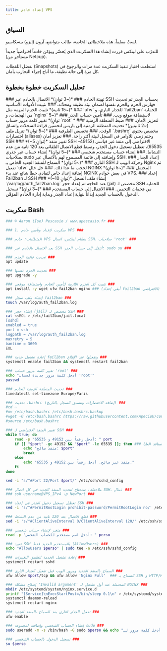 ---
title: إعداد خادم VPS
---

## السياق

لستُ معلماً، هذه ملاحظاتي الخاصة، طالب متواضع، آرون (إيزو) بيسكاسيو.

للتدرّب على لينكس قررت إنشاء هذا السكربت الذي يُحضّر ويؤمّن خادماً افتراضياً جديداً (مستأجر من Netcup).

بفضل اللقطات (Snapshots) استطعت اختبار تنفيذ السكربت عدة مرات والرجوع في كل مرة إلى حالة نظيفة، ما أتاح إجراء التجارب بأمان.

## تحليل السكربت خطوة بخطوة

<DynamicCallout>
<Steps>
<Step>
### تهيئة الخادم ###
*(~3 ثوانٍ)* الاتصال بالخادم عبر SSH بحساب الجذر ثم تحديث فهارس الحزم والحزم نفسها لضمان بيئة نظيفة ومحدَّثة.
</Step>

<Step>
### تثبيت الأدوات الأساسية ###
*(~15 ثانية)* تثبيت الحزم المهمة مثل `ufw` للجدار الناري، و `fail2ban` للحماية من الهجمات، و `nginx` لاستضافة موقع ويب.
</Step>

<Step>
### تأمين حساب الجذر ###
*(~5 ثوانٍ)* تغيير كلمة مرور حساب `root` لتعزيز الأمان.
</Step>

<Step>
### ضبط المنطقة الزمنية ###
*(~2 ثانيتين)* تحديث المنطقة الزمنية إلى باريس لتحسين قراءة السجلات واتساق الوقت.
</Step>

<Step>
### تخصيص الطرفية ###
*(~5 ثوانٍ)* تنزيل ملف `.bashrc` مخصص يحتوي اختصارات (aliases) وختم زمني للأوامر في السجل لبيئة أكثر راحة.
</Step>

<Step>
### تعزيز أمان SSH ###
*(~5 ثوانٍ)* تغيير منفذ SSH الافتراضي إلى منفذ غير قياسي (49152–65535)، تعطيل تسجيل دخول الجذر، وضبط قطع الاتصال التلقائي بعد 120 ثانية من عدم النشاط.
</Step>

<Step>
### إنشاء حساب مستخدم شخصي ###
*(~5 ثوانٍ)* إنشاء حساب غير جذري بصلاحيات sudo وإضافته إلى قائمة المسموح لهم بالاتصال عبر SSH.
</Step>

<Step>
### إعداد الجدار الناري ###
*(~5 ثوانٍ)* السماح للمنفذ الجديد الخاص بـ SSH وحركة الويب لـ Nginx ثم تفعيل `ufw` لحجب ما عدا ذلك.
</Step>

<Step>
### حل خلل NGINX المحتمل ###
*(~5 ثوانٍ)* إضافة إعداد خاص لتفادي خطأ شائع عند بدء NGINX في بعض خوادم VPS.
</Step>

<Step>
### إعداد Fail2ban لـ SSH ###
*(~10 ثوانٍ)* إنشاء ملف السجل `/var/log/auth_fail2ban.log` عند الحاجة ثم إعداد حجز (jail) مخصص لـ SSH للحماية من هجمات التخمين.
</Step>

<Step>
### الانتقال إلى حساب المستخدم ###
*(~3 ثوانٍ)* تسجيل الدخول بالحساب الجديد إيذاناً بنهاية إعداد الجذر وبداية إدارة الخادم المؤمَّن.
</Step>
</Steps>
</DynamicCallout>

## سكربت Bash
```sh {title="config-vps.sh"}
### © Aaron (Iso) Pescasio / www.apescasio.fr ###

### 1. سكربت لإعداد وتأمين خادم VPS ###

### المتطلبات: خادم VPS بنظام لينكس، اتصال SSH، صلاحيات 'root' ###

### بعد الاتصال بالخادم عبر SSH أنتقل إلى حساب الجذر: sudo su ###

### تحديث قائمة الحزم ###
apt update

### تحديث الحزم نفسها ###
apt upgrade -y

### تثبيت كل الحزم اللازمة لتأمين الخادم واستضافة موقعي ###
apt install -y wget ufw fail2ban nginx ### (أبقي إعداد fail2ban الافتراضي) ###

### إنشاء ملف سجل fail2ban ###
touch /var/log/auth_fail2ban.log

### إنشاء حجز (jail) مخصص لـ SSH ###
cat <<EOL > /etc/fail2ban/jail.local
[sshd]
enabled = true
port = ssh
logpath = /var/log/auth_fail2ban.log
maxretry = 5
bantime = 3600
EOL

### إعادة تشغيل خدمة fail2ban وتفعيلها عند الإقلاع ###
systemctl enable fail2ban && systemctl restart fail2ban

### تغيير كلمة مرور حساب 'root' ###
echo "أدخل كلمة مرور جديدة لحساب 'root'"
passwd

### تحديث المنطقة الزمنية للخادم ###
timedatectl set-timezone Europe/Paris

### تحديث .bashrc (إضافة الاختصارات وتنسيق السجل بالتاريخ) ###
#cd ~
#mv /etc/bash.bashrc /etc/bash.bashrc.backup
#wget -O /etc/bash.bashrc https://raw.githubusercontent.com/ApecioU/configfiles/main/bash.bashrc
#source /etc/bash.bashrc

### تغيير المنفذ الافتراضي لـ SSH ###
while true; do
    read -p "أدخل رقماً بين 49152 و 65535: " port
    if [[ "$port" -ge 49152 && "$port" -le 65535 ]]; then ### لمزيد من الأمان استخدم مجال المنافذ العليا. ###
        echo "منفذ صالح: $port"
        break
    else
        echo "منفذ غير صالح. أدخل رقماً بين 49152 و 65535." 
    fi
done

sed -i "s/^#Port 22/Port $port/" /etc/ssh/sshd_config

### ملاحظة: ستحتاج لتحديد المنفذ الجديد في كل اتصال SSH، مثال: ###
### ssh username@VPS_IPv4 -p NewPort ###

### تعطيل تسجيل دخول الجذر في إعداد SSH ###
sed -i 's/^#PermitRootLogin prohibit-password/PermitRootLogin no/' /etc/ssh/sshd_config

### قطع الاتصال بعد 120 ثانية من عدم النشاط ###
sed -i 's/^#ClientAliveInterval 0/ClientAliveInterval 120/' /etc/ssh/sshd_config

### متغير لإنشاء حساب شخصي ###
read -p "أدخل اسم مستخدم للحساب الشخصي: " perso

### تقييد SSH بالمستخدم الجديد فقط (AllowUsers) ###
echo "AllowUsers $perso" | sudo tee -a /etc/ssh/sshd_config

### إعادة تشغيل الخدمة لتطبيق التغييرات ###
systemctl restart sshd

### السماح بالمنفذ الجديد ومرور الويب قبل تفعيل الجدار الناري ###
ufw allow $port/tcp && ufw allow 'Nginx Full'  ### السماح بـ SSH و HTTP/HTTPS والباقي محجوب ###

### إصلاح مشكلة 'Invalid argument' المحتملة عند أول تشغيل لـ NGINX ###
mkdir /etc/systemd/system/nginx.service.d
printf "[Service]\nExecStartPost=/bin/sleep 0.1\n" > /etc/systemd/system/nginx.service.d/override.conf
systemctl daemon-reload
systemctl restart nginx

### تفعيل الجدار الناري بعد السماح بالمنفذ الجديد ###
ufw enable

### إنشاء الحساب الشخصي وإضافته لمجموعة sudo ###
sudo useradd -m -s /bin/bash -G sudo $perso && echo "أدخل كلمة مرور لـ $perso" && passwd $perso && sudo usermod -c "$perso" $perso

### تسجيل الدخول بالحساب الشخصي ###
su $perso
```
